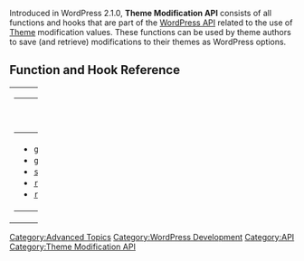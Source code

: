{{Languages|
{{en|Theme Modification API}}
{{ja|Theme Modification API}}
}}

Introduced in WordPress 2.1.0, '''Theme Modification API''' consists of all functions and hooks that are part of the [[WordPress API]] related to the use of [[Theme]] modification values. These functions can be used by theme authors to save (and retrieve) modifications to their themes as  WordPress options.

== Function and Hook Reference ==

{| cellspacing="10" width="100%"
|- valign="top"
| width="50%" |

{| class="widefat"
|- style="background:#464646; color:#d7d7d7;"
! '''Functions'''
|-
|
* <tt>[[Function_Reference/get_theme_mod|get_theme_mod()]]</tt>
* <tt>[[Function_Reference/get_theme_mods|get_theme_mods()]]</tt>
* <tt>[[Function_Reference/set_theme_mod|set_theme_mod()]]</tt>
* <tt>[[Function_Reference/remove_theme_mod|remove_theme_mod()]]</tt>
* <tt>[[Function_Reference/remove_theme_mods|remove_theme_mods()]]</tt>
|}

| width="50%" |

{| class="widefat"
|- style="background:#464646; color:#d7d7d7;"
! '''Hooks'''
|-
|
* <tt>[[Plugin_API/Filter_Reference/theme_mod_$name|theme_mod_$name]]</tt>
|}

|}

[[Category:Advanced Topics]]
[[Category:WordPress Development]]
[[Category:API]]
[[Category:Theme Modification API]]